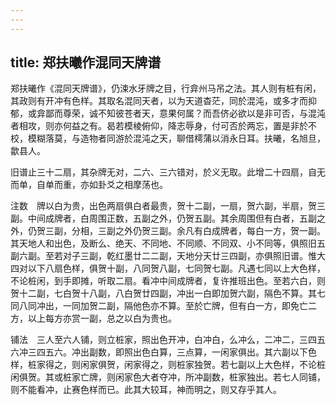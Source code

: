 ```yaml
---
---
---
```

title: 郑扶曦作混同天牌谱
---



郑扶曦作《混同天牌谱》，仍涑水牙牌之目，行弇州马吊之法。其人则有桩有闲，其政则有开冲有色样。其取名混同天者，以为天道杳茫，同於混沌，或多才而抑郁，或弇鄙而尊荣，诚不知彼苍者天，意果何属？而吾侪必欲以是非可否，与混沌者相攻，则亦何益之有。曷若模棱俯仰，降志辱身，付可否於两忘，置是非於不校，模糊落莫，与造物者同游於混沌之天，聊借樗蒲以消永日耳。扶曦，名旭旦，歙县人。

旧谱止三十二扇，其杂牌无对，二六、三六错对，於义无取。此增二十四扇，自无而单，自单而重，亦如卦爻之相摩荡也。

注数　牌以白为贵，出色两扇俱白者最贵，贺十二副，一扇，贺六副，半扇，贺三副。中间成牌者，白周围正数，五副之外，仍贺五副。其余周围但有白者，五副之外，仍贺三副，分相，三副之外仍贺三副。余凡有白成牌者，每白一方，贺一副。其天地人和出色，及断么、绝天、不同地、不同顺、不同双、小不同等，俱照旧五副六副。至若对子三副，乾红墨廿二二副，天地分天廿三四副，亦俱照旧谱。惟大四对以下八扇色样，俱贺十副，八同贺八副，七同贺七副。凡遇七同以上大色样，不论桩闲，到手即摊，听取二扇。看冲中间成牌者，复许推班出色。至若六白，则贺十二副，七白贺十八副，八白贺廿四副，冲出一白即加贺六副，隔色不算。其七同八同冲出，一同加贺二副，隔他色亦不算。至於亡牌，但有白一方，即免亡二方，以上每方亦赏一副，总之以白为贵也。

铺法　三人至六人铺，则立桩家，照出色开冲，白冲白，么冲么，二冲二，三四五六冲三四五六。冲出副数，即照出色白算，三点算，一闲家俱出。其六副以下色样，桩家得之，则闲家俱贺，闲家得之，则桩家独贺。若七副以上大色样，不论桩闲俱贺。其或桩家亡牌，则闲家色大者夺冲，所冲副数，桩家独出。若七人同铺，则不能看冲，止赛色样而已。此其大较耳，神而明之，则又存乎其人。